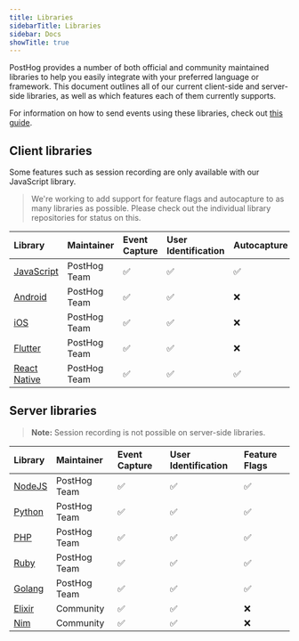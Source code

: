 ```yaml
---
title: Libraries
sidebarTitle: Libraries
sidebar: Docs
showTitle: true
---
```


PostHog provides a number of both official and community maintained libraries to help you easily integrate with your preferred language or framework.
This document outlines all of our current client-side and server-side libraries, as well as which features each of them currently supports.

For information on how to send events using these libraries, check out [this guide](/docs/integrate/ingest-live-data).

## Client libraries

Some features such as session recording are only available with our JavaScript library.

> We're working to add support for feature flags and autocapture to as many libraries as possible. Please check out the individual library repositories for status on this.

<div className="overflow-x-auto -mx-5 px-5">
<table>
<thead>
<tr>
<th style="text-align:left">Library</th>
<th style="text-align:left">Maintainer</th>
<th style="text-align:left">Event Capture</th>
<th style="text-align:left">User Identification</th>
<th style="text-align:left">Autocapture</th>
<th style="text-align:left">Session Recording</th>
<th style="text-align:left">Feature Flags</th>
</tr>
</thead>
<tbody>
<tr>
<td style="text-align:left"><a href="/docs/integrate/client/js">JavaScript</a></td>
<td style="text-align:left">PostHog Team</td>
<td style="text-align:left">✅</td>
<td style="text-align:left">✅</td>
<td style="text-align:left">✅</td>
<td style="text-align:left">✅</td>
<td style="text-align:left">✅</td>
</tr>
<tr>
<td style="text-align:left"><a href="/docs/integrate/client/android">Android</a></td>
<td style="text-align:left">PostHog Team</td>
<td style="text-align:left">✅</td>
<td style="text-align:left">✅</td>
<td style="text-align:left">❌</td>
<td style="text-align:left">❌</td>
<td style="text-align:left">✅</td>
</tr>
<tr>
<td style="text-align:left"><a href="/docs/integrate/client/ios">iOS</a></td>
<td style="text-align:left">PostHog Team</td>
<td style="text-align:left">✅</td>
<td style="text-align:left">✅</td>
<td style="text-align:left">❌</td>
<td style="text-align:left">❌</td>
<td style="text-align:left">✅</td>
</tr>
<tr>
<td style="text-align:left"><a href="/docs/integrate/client/flutter">Flutter</a></td>
<td style="text-align:left">PostHog Team</td>
<td style="text-align:left">✅</td>
<td style="text-align:left">✅</td>
<td style="text-align:left">❌</td>
<td style="text-align:left">❌</td>
<td style="text-align:left">✅</td>
</tr>
<tr>
<td style="text-align:left"><a href="/docs/integrate/client/react-native">React Native</a></td>
<td style="text-align:left">PostHog Team</td>
<td style="text-align:left">✅</td>
<td style="text-align:left">✅</td>
<td style="text-align:left">✅</td>
<td style="text-align:left">❌</td>
<td style="text-align:left">✅</td>
</tr>
</tbody>
</table>

</div>

## Server libraries

> **Note:** Session recording is not possible on server-side libraries.

<div className="overflow-x-auto -mx-5 px-5">
<table>
<thead>
<tr>
<th style="text-align:left">Library</th>
<th style="text-align:left">Maintainer</th>
<th style="text-align:left">Event Capture</th>
<th style="text-align:left">User Identification</th>
<th style="text-align:left">Feature Flags</th>
</tr>
</thead>
<tbody>
<tr>
<td style="text-align:left"><a href="/docs/integrate/server/node">NodeJS</a></td>
<td style="text-align:left">PostHog Team</td>
<td style="text-align:left">✅</td>
<td style="text-align:left">✅</td>
<td style="text-align:left">✅</td>
</tr>
<tr>
<td style="text-align:left"><a href="/docs/integrate/server/python">Python</a></td>
<td style="text-align:left">PostHog Team</td>
<td style="text-align:left">✅</td>
<td style="text-align:left">✅</td>
<td style="text-align:left">✅</td>
</tr>
<tr>
<td style="text-align:left"><a href="/docs/integrate/server/php">PHP</a></td>
<td style="text-align:left">PostHog Team</td>
<td style="text-align:left">✅</td>
<td style="text-align:left">✅</td>
<td style="text-align:left">✅</td>
</tr>
<tr>
<td style="text-align:left"><a href="/docs/integrate/server/ruby">Ruby</a></td>
<td style="text-align:left">PostHog Team</td>
<td style="text-align:left">✅</td>
<td style="text-align:left">✅</td>
<td style="text-align:left">✅</td>
</tr>
<tr>
<td style="text-align:left"><a href="/docs/integrate/server/go">Golang</a></td>
<td style="text-align:left">PostHog Team</td>
<td style="text-align:left">✅</td>
<td style="text-align:left">✅</td>
<td style="text-align:left">✅</td>
</tr>
<tr>
<td style="text-align:left"><a href="/docs/integrate/server/elixir">Elixir</a></td>
<td style="text-align:left">Community</td>
<td style="text-align:left">✅</td>
<td style="text-align:left">✅</td>
<td style="text-align:left">❌</td>
</tr>
<tr>
<td style="text-align:left"><a href="https://github.com/Yardanico/posthog-nim">Nim</a></td>
<td style="text-align:left">Community</td>
<td style="text-align:left">✅</td>
<td style="text-align:left">✅</td>
<td style="text-align:left">❌</td>
</tr>
</tbody>
</table>

</div>
